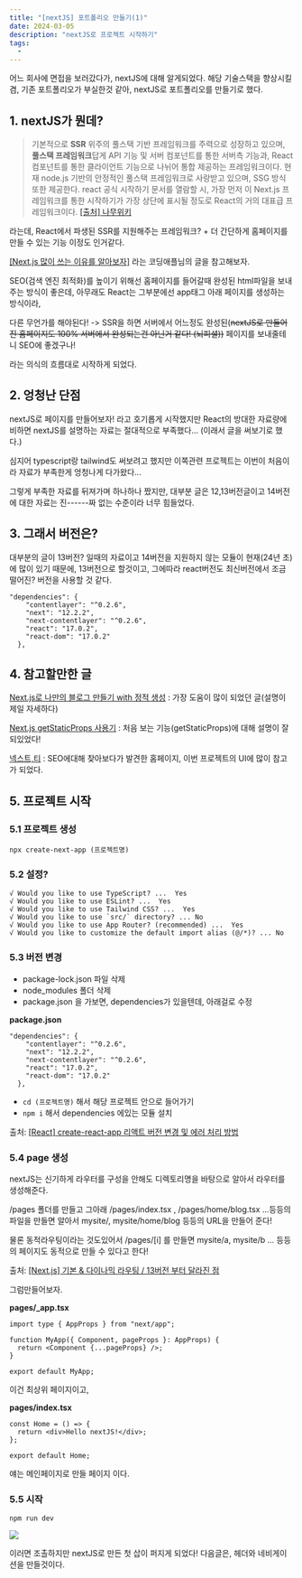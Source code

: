 ```yaml
---
title: "[nextJS] 포트폴리오 만들기(1)"
date: 2024-03-05
description: "nextJS로 프로젝트 시작하기"
tags:
  -
---
```


어느 회사에 면접을 보러갔다가, nextJS에 대해 알게되었다.
해당 기술스택을 향상시킬겸, 기존 포트폴리오가 부실한것 같아, nextJS로 포트폴리오를 만들기로 했다.

## 1. nextJS가 뭔데?

> 기본적으로 **SSR** 위주의 풀스택 기반 프레임워크를 주력으로 성장하고 있으며, **풀스택 프레임워크**답게 API 기능 및 서버 컴포넌트를 통한 서버측 기능과, React 컴포넌트를 통한 클라이언트 기능으로 나뉘어 통합 제공하는 프레임워크이다. 현재 node.js 기반의 안정적인 풀스택 프레임워크로 사랑받고 있으며, SSG 방식 또한 제공한다. react 공식 시작하기 문서를 열람할 시, 가장 먼저 이 Next.js 프레임워크를 통한 시작하기가 가장 상단에 표시될 정도로 React의 거의 대표급 프레임워크이다.
> [[출처] 나무위키](https://namu.wiki/w/Next.js?from=NextJS)

라는데, React에서 파생된 SSR를 지원해주는 프레임워크? + 더 간단하게 홈페이지를 만들 수 있는 기능
이정도 인거같다.

[[Next.js 많이 쓰는 이유를 알아보자]](https://codingapple.com/unit/nextjs-0-ot/) 라는 코딩애플님의 글을 참고해보자.

SEO(검색 엔진 최적화)를 높이기 위해선 홈페이지를 들어갈때 완성된 html파일을 보내주는 방식이 좋은데, 아무래도 React는 그부분에선 app태그 아래 페이지를 생성하는 방식이라,

다른 무언가를 해야된다! -> SSR을 하면 서버에서 어느정도 완성된(~~nextJS로 만들어진 홈페이지도 100% 서버에서 완성되는건 아닌거 같다! (뇌피셜))~~ 페이지를 보내줄테니 SEO에 좋겠구나!

라는 의식의 흐름대로 시작하게 되었다.

## 2. 엉청난 단점

nextJS로 페이지를 만들어보자! 라고 호기롭게 시작했지만 React의 방대한 자료량에 비하면 nextJS를 설명하는 자료는 절대적으로 부족했다... (이래서 글을 써보기로 했다.)

심지어 typescript랑 tailwind도 써보려고 했지만 이쪽관련 프로젝트는 이번이 처음이라 자료가 부족한게 엉청나게 다가왔다...

그렇게 부족한 자료를 뒤져가며 하나하나 짰지만, 대부분 글은 12,13버전글이고 14버전에 대한 자료는 진------짜 없는 수준이라 너무 힘들었다.

## 3. 그래서 버전은?

대부분의 글이 13버전? 일때의 자료이고 14버전을 지원하지 않는 모듈이 현재(24년 초)에 많이 있기 때문에, 13버전으로 할것이고, 그에따라 react버전도 최신버전에서 조금 떨어진? 버전을 사용할 것 같다.

>

```
"dependencies": {
    "contentlayer": "^0.2.6",
    "next": "12.2.2",
    "next-contentlayer": "^0.2.6",
    "react": "17.0.2",
    "react-dom": "17.0.2"
  },
```

## 4. 참고할만한 글

[Next.js로 나만의 블로그 만들기 with 정적 생성](https://miryang.dev/blog/build-blog-with-nextjs) : 가장 도움이 많이 되었던 글(설명이 제일 자세하다)

[Next.js getStaticProps 사용기](https://velog.io/@taeung/Next.js-getStaticProps-%EC%82%AC%EC%9A%A9%EA%B8%B0) : 처음 보는 기능(getStaticProps)에 대해 설명이 잘되있었다!

[넥스트,티](https://www.next-t.co.kr/) : SEO에대해 찾아보다가 발견한 홈페이지, 이번 프로젝트의 UI에 많이 참고가 되었다.

## 5. 프로젝트 시작

### 5.1 프로젝트 생성

>

```
npx create-next-app (프로젝트명)
```

### 5.2 설정?

```
√ Would you like to use TypeScript? ...  Yes
√ Would you like to use ESLint? ...  Yes
√ Would you like to use Tailwind CSS? ...  Yes
√ Would you like to use `src/` directory? ... No
√ Would you like to use App Router? (recommended) ...  Yes
√ Would you like to customize the default import alias (@/*)? ... No
```

### 5.3 버전 변경

- package-lock.json 파일 삭제
- node_modules 폴더 삭제
- package.json 을 가보면, dependencies가 있을텐데, 아래걸로 수정

**package.json**

```
"dependencies": {
    "contentlayer": "^0.2.6",
    "next": "12.2.2",
    "next-contentlayer": "^0.2.6",
    "react": "17.0.2",
    "react-dom": "17.0.2"
  },
```

- `cd (프로젝트명)` 해서 해당 프로젝트 안으로 들어가기
- `npm i` 해서 dependencies 에있는 모듈 설치

출처: [[React] create-react-app 리액트 버전 변경 및 에러 처리 방법](https://curryyou.tistory.com/479)

### 5.4 page 생성

nextJS는 신기하게 라우터를 구성을 안해도 디렉토리명을 바탕으로 알아서 라우터를 생성해준다.

/pages 폴더를 만들고 그아래 /pages/index.tsx , /pages/home/blog.tsx ...등등의 파일을 만들면 알아서 mysite/, mysite/home/blog 등등의 URL을 만들어 준다!

물론 동적라우팅이라는 것도있어서 /pages/[i] 를 만들면 mysite/a, mysite/b ... 등등의 페이지도 동적으로 만들 수 있다고 한다!

출처: [[Next.js] 기본 & 다이나믹 라우팅 / 13버전 부터 달라진 점](https://pottatt0.tistory.com/entry/TIL-Nextjs-%EB%8F%99%EC%A0%81-%EB%9D%BC%EC%9A%B0%ED%8C%85-Dynamic-Routing)

그럼만들어보자.

**pages/\_app.tsx**

```
import type { AppProps } from "next/app";

function MyApp({ Component, pageProps }: AppProps) {
  return <Component {...pageProps} />;
}

export default MyApp;

```

이건 최상위 페이지이고,

**pages/index.tsx**

```
const Home = () => {
  return <div>Hello nextJS!</div>;
};

export default Home;

```

얘는 메인페이지로 만들 페이지 이다.

### 5.5 시작

```
npm run dev
```

![](https://velog.velcdn.com/images/nabongsun/post/ce7774a4-c7e2-4d41-86e4-731413fd6881/image.png)

이러면 조촐하지만 nextJS로 만든 첫 삽이 퍼지게 되었다! 다음글은, 헤더와 네비게이션을 만들것이다.

